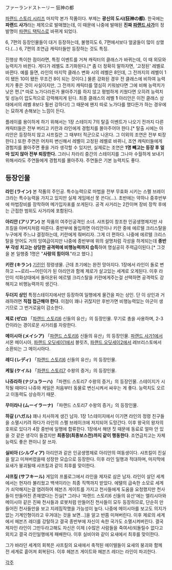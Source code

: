 ファーランドストーリー 狂神の都

[[파랜드 스토리 시리즈]] 마지막 본가 작품이다. 부제는 '''광신의 도시(狂神の都)'''. 한국에는 '''파랜드 사가'''라는 제목으로 발매했는데, 이 때문에 나중에 발매된 '''진짜 [[파랜드 사가]]'''의 정발명이 [[파랜드 택틱스]]로 바뀌게 되었다.

6, 7편의 등장인물들이 대거 등장하는데, 불행히도 6, 7편에서보다 얼굴들이 많이 상했다.(...) 6, 7편의 조연급 캐릭터들만 등장하는 것도 특징. 

진행상 특이한 점이라면, 특정 이벤트를 거쳐 캐릭터의 클래스가 바뀌는데, 이 때 외모와 능력치가 바뀐다. 게다가 레벨도 초기화된다.[* 좀 더 정확히 말하자면, '고정된' 레벨로 바뀐다. 예를 들면, 라인의 마지막 클래스 변화 시의 레벨은 8인데, 그 전까지의 레벨이 1이 됐든 10이 됐든 무조건 8이 되는 것이다.] 물론 강화된 경우 전 클래스에 비하여 능력치가 좋은 것이 사실이지만, 그 전까지 캐릭터를 열심히 키워놨다면 그에 비해 능력치가 낮은 편.[* 따로 노가다라든가 몰아주기를 하지 않고 평범하게 키웠다면 오히려 능력치 및 성능이 압도적으로 강력해지게 된다. 최종 클래스의 레벨 '''1''' 아리안은 이전 클래스 상태에서의 레벨 8보다 훨씬 강하다!] 그 때문에 왠지 따로 노가다를 했다든가 하는 경우에는 묘하게 손해보는 느낌이 든다.

플레이를 용이하게 하기 위해서는 1장 스테이지 7의 탈출 이벤트가 나오기 전까지 다른 캐릭터들은 전부 버리고 키란과 라인에게 경험치를 몰아주어야 한다.[* 탈출 시에는 아리안은 등장하지 않고 샤프킬은 그 때부터 적군으로 나온다. 그 이외의 조연은 전부 퇴장한다.] 또한 주연은 어차피 변신해서 레벨이 고정된 레벨로 바뀌니, 조연 캐릭터들에게 경험치를 몰아주면 좋을 거라 생각할 수 있지만, 실제로는 조연은 '''1명 빼고는 등장 후 얼마 있지 않아 전부 퇴장한다.''' 그러니 차라리 중간의 스테이지를 그나마 수월하게 보내기 위해서라도 주연들에게 경험치를 몰아주자. 주연들은 기본 능력치도 좋다.

== 등장인물 ==
'''라인 (ライン)'''
본 작품의 주인공. 특수능력으로 마법을 전부 무효화 시키는 스펠 브레이크라는 특수능력을 가지고 있지만 실제 게임에선 못 쓴다(...). 초반에는 약하나 중후반부에 마법장비를 장착하여 메가입자포를 쏘게된다. 공격 사거리는 2칸이며 장비 장착 후에는 근접한 범위도 사거리에 포함된다.

'''아리안 (アリアン)'''
본 작품의 여주인공격인 소녀. 샤프킬이 창조한 인공생명체지만 샤프킬을 아버지처럼 따른다. 중반부에 돌입하면 아리안이나 키란 중에 에르텔 크리스탈을 누구에게 주느냐 결정하는데, 키란에게 줘버리자. 그게 더 편하다. 나중에 에르텔 크리스탈을 얻어도 거의 잉여급이지만 나중에 종반부에 위의 설명처럼 각성을 하게되는데 '''종반부 각성 치고는 상당한 공격력에 비행능력까지 습득'''하여 명실공히 주력급이된다.[* 그것을 본 일행중 1명은 "'''사랑의 힘이야'''."라고 했다.]

'''키란 (キラン)'''
[[기린]]인 정령생물. 근데 초기에는 완전 망아지다. 1장에서 라인이 돌로 변하고 ~~로리~~어린이가 된 아리안과 함께 제로가 살고있는 세계로 오게된다. 이후 라인이 석화상태에서 돌아온뒤 에르텔 크리스탈을 키란에게주는걸 선택하면 공격력도 강해지고 비행능력까지 생긴다.

'''두더지 상인'''
특정스테이지에서만 등장하여 일행에게 물건을 파는 상인. 단 이 상인과 거래하려면 '''직접 접근해야 한다'''. 이점이 꽤나 귀찮지만 후반가면 비행능력있는 아군이 생기므로 그 번거로움이 감소한다.

'''제로 (ゼロ)'''
「[[파랜드 스토리6]] 신들의 유산」의 등장인물. 무기로 총을 사용하며, 2-3칸이라는 경이로운 사거리를 자랑한다.

'''메이시아 (メイシア)'''
「[[파랜드 스토리6]] 신들의 유산」의 등장인물.
[[파랜드 사가1]]에서 서몬 메이시아, [[파랜드 오딧세이1]]에서 블릿츠, [[파랜드 오딧세이2]]에서 레브리스토에서 소환되는 그 메이시아다. 

'''레디 (レディ)'''
「[[파랜드 스토리6]] 신들의 유산」의 등장인물.

'''케일 (ケイル)'''
「[[파랜드 스토리7]] 수왕의 증거」의 등장인물.

'''나쥬라하 (ナジュラーハ)'''
「파랜드 스토리7 수왕의 증거」의 등장인물. 
스테이지가 시작될 때마다 나쥬와 케일은 처음부터 동물로 변신시켜서 싸우는 게 좋다. 능력치도 오르고 이동력도 상승하기 때문.

'''무이라나 (ムーイラーナ)'''
「파랜드 스토리7 수왕의 증거」의 등장인물.

'''하갈 (ハガル)'''
꽤나 치사하게 생긴 남자. 1장 1스테이지에서 이기면 라인의 정령 친구들을 소멸시키려 하다가 라인의 스펠 브레이크에 저지되어 도망간다. 이후 왕국의 왕자의 호위로 있다가 4장 중반에 일행에 합류한다. 1장에서 해댄 짓 때문에 동료로 얼마 안 있을 것 같은 생각이 들겠지만 '''최종장(최종보스전)까지 같이 행동한다'''. 조연급치고는 자체 능력도 좋은 편이니 잘 쓰자.

'''실비아 (シルヴィア)'''
아리안과 같은 인공생명체로 아리안의 여동생이다. 샤프킬이 진실을 알고 미쳐버렸을때 성장한 모습으로 등장한다. 이후 라인 일행과 적대하며, 마지막에 요새가 붕괴될때 샤프킬과 같이 최후를 맞이한다.

'''샤프킬 (サフキール)'''
게임의 프롤로그에서 라인을 제자로 삼은 남자. 라인이 살던 세계에서는 현자라 불리웠고 백색이라는 최종 직책까지 받았다. 에텔의 급속한 소모로 세계가 쇠악해지는걸 염려하여 헤븐즈 게이트를 가지고 천사들에게 도움을 요청했지만 천사들이 만들어진 존재였다는 진실[* 그러나 '파랜드 스토리6 신들의 유산'에는 엘리시아와 메이시아 같은 진짜 천사들과 로봇처럼 만들어진 천사들이 모두 등장하므로, 단순히 만들어진 천사들만을 보고 지레짐작했을 가능성이 높다. 나중에 메이시아를 보고도 의지가 없는 기계인형이라고 우겨대는 것을 보면...]을 알고 반쯤 미쳐버린다. 이후 제로의 세계에서 헤븐즈 레더를 강탈하고 결국 종반부에 자신이 속한 국가도 소멸시켜버린다. 결국 제자인 라인이 그만두라고해도 자신은 이제 (수많은 사람들을 죽여서)되돌릴수 없다고 외치고 결국 라인일행에게 패배한다. 이후 실비아와 같이 요새에서 최후를 맞이한다. 

그가 바라던 세계의 회복은 샤프킬의 요새에서 축적된 에이텔들이 요새의 붕괴와 함께 전 세계로 흩어져 회복된다. 이후 헤븐즈 게이트와 헤븐즈 레더는 라인이 파괴한다.

[[각주]]
